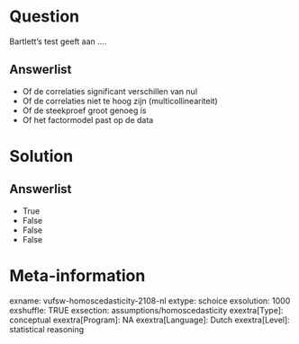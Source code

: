 Question
========
Bartlett’s test geeft aan ….

Answerlist
----------
* Of de correlaties significant verschillen van nul
* Of de correlaties niet te hoog zijn (multicollineariteit)
* Of de steekproef groot genoeg is
* Of het factormodel past op de data

Solution
========










Answerlist
----------
* True
* False
* False
* False

Meta-information
================
exname: vufsw-homoscedasticity-2108-nl
extype: schoice
exsolution: 1000
exshuffle: TRUE
exsection: assumptions/homoscedasticity
exextra[Type]: conceptual
exextra[Program]: NA
exextra[Language]: Dutch
exextra[Level]: statistical reasoning

